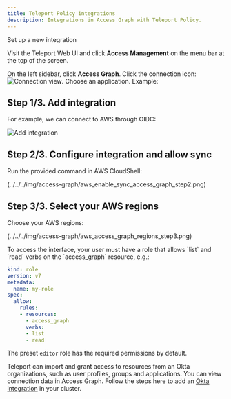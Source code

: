 ```yaml
---
title: Teleport Policy integrations
description: Integrations in Access Graph with Teleport Policy.
---
```


Set up a new integration

Visit the Teleport Web UI and click **Access Management** on the menu bar at the
top of the screen. 

On the left sidebar, click **Access Graph**. Click the connection icon: 
![Connection view](../../../img/access-graph/connection_view.png). Choose an application. Example:

## Step 1/3. Add integration 

For example, we can connect to AWS through OIDC:

![Add integration](../../../img/access-graph/aws_enable_sync_access_graph_step2.png)

## Step 2/3. Configure integration and allow sync

Run the provided command in AWS CloudShell:

(../../../img/access-graph/aws_enable_sync_access_graph_step2.png)

## Step 3/3. Select your AWS regions

Choose your AWS regions:

(../../../img/access-graph/aws_access_graph_regions_step3.png)

<Admonition type="note">
To access the interface, your user must have a role that allows `list` and `read` verbs on the `access_graph` resource, e.g.:  

```yaml
kind: role
version: v7
metadata:
  name: my-role
spec:
  allow:
    rules:
    - resources:
      - access_graph
      verbs:
      - list
      - read
```

The preset `editor` role has the required permissions by default.
</Admonition>

Teleport can import and grant access to resources from an Okta organizations, such as user profiles, groups and applications. You can view connection data in Access Graph. Follow the steps here to add an [Okta integration](../../application-access/okta/hosted-guide.mdx) in your cluster.

